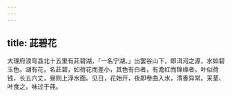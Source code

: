 ```yaml
---
---
---
```

title: 茈碧花
---



大理府浪穹县北十五里有茈碧湖，「一名宁湖。」出罢谷山下，即洱河之源，水如碧玉色。湖有花，名茈碧，如荷花而差小，其色有白者，有澹红而锦缘者。叶似荷钱，长五六丈，昼则上浮水面。见日，花始开，夜即卷曲入水，清香异常。采茎、叶食之，味过于莼。